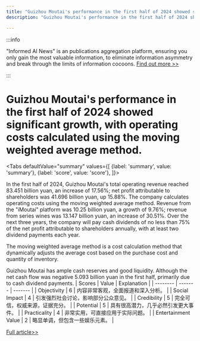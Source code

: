 ```yaml
---
title: "Guizhou Moutai's performance in the first half of 2024 showed significant growth, with operating costs calculated using the moving weighted average method."
description: "Guizhou Moutai's performance in the first half of 2024 showed significant growth, with operating costs calculated using the moving weighted average method."

---
```



:::info

"Informed AI News" is an publications aggregation platform, ensuring you only gain the most valuable information, to eliminate information asymmetry and break through the limits of information cocoons.  [Find out more >>](/)

:::

# Guizhou Moutai's performance in the first half of 2024 showed significant growth, with operating costs calculated using the moving weighted average method.


<Tabs
	defaultValue="summary"
	values={[
	{label: 'summary', value: 'summary'},
	{label: 'score', value: 'score'},
]}>
<TabItem value="summary">


In the first half of 2024, Guizhou Moutai's total operating revenue reached 83.451 billion yuan, an increase of 17.56%; net profit attributable to shareholders was 41.696 billion yuan, up 15.88%. The company calculates operating costs using the moving weighted average method. Revenue from the "iMoutai" platform was 10.25 billion yuan, a growth of 9.76%; revenue from series wines was 13.147 billion yuan, an increase of 30.51%. Over the next three years, the company will pay cash dividends of no less than 75% of the net profit attributable to shareholders annually, with at least two dividend payments each year.

The moving weighted average method is a cost calculation method that dynamically adjusts the average cost based on the purchase cost and quantity of inventory.

Guizhou Moutai has ample cash reserves and good liquidity. Although the net cash flow was negative 5.093 billion yuan in the first half, primarily due to cash dividend payments.
</TabItem>
<TabItem value="score">
	| Scores     | Value   | Explanation |
	| -------- | ------- | ------- |
	| Objectivity  | 6    | 内容非常客观，全面报道和深入分析。    |
	| Social Impact | 4     | 引发强烈社会讨论，影响部分公众意见。    |
	| Credibility    | 5    | 完全可信，权威来源，证据充分。    |
	| Potential    | 5    | 具有很高潜力，几乎必然引发更大事件。    |
	| Practicality    | 4    | 非常实用，可直接应用于实际问题。    |
	| Entertainment Value    | 2    | 略显单调，但包含一些娱乐元素。    |
</TabItem>
</Tabs>

[Full article>>](https://readhub.cn/topic/8cjsPhnlf5U)
